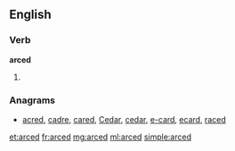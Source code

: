 ==English==

===Verb===
'''arced'''

# {{past of|[[arc]]}}

===Anagrams===
* [[acred#English|acred]], [[cadre#English|cadre]], [[cared#English|cared]], [[Cedar#English|Cedar]], [[cedar#English|cedar]], [[e-card#English|e-card]], [[ecard#English|ecard]], [[raced#English|raced]]

[[et:arced]]
[[fr:arced]]
[[mg:arced]]
[[ml:arced]]
[[simple:arced]]